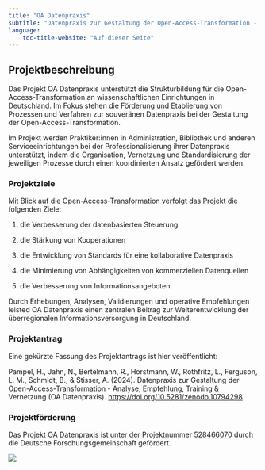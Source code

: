 ```yaml
---
title: "OA Datenpraxis"
subtitle: "Datenpraxis zur Gestaltung der Open-Access-Transformation - Analyse, Empfehlung, Training &amp; Vernetzung"
language:
    toc-title-website: "Auf dieser Seite"
---
```


## Projektbeschreibung

Das Projekt OA Datenpraxis unterstützt die Strukturbildung für die Open-Access-Transformation an wissenschaftlichen Einrichtungen in Deutschland. Im Fokus stehen die Förderung und Etablierung von Prozessen und Verfahren zur souveränen Datenpraxis bei der Gestaltung der Open-Access-Transformation.

Im Projekt werden Praktiker:innen in Administration, Bibliothek und anderen Serviceeinrichtungen bei der Professionalisierung ihrer Datenpraxis unterstützt, indem die Organisation, Vernetzung und Standardisierung der jeweiligen Prozesse durch einen koordinierten Ansatz gefördert werden.

### Projektziele

Mit Blick auf die Open-Access-Transformation verfolgt das Projekt die folgenden Ziele:

1.  die Verbesserung der datenbasierten Steuerung

2.  die Stärkung von Kooperationen

3.  die Entwicklung von Standards für eine kollaborative Datenpraxis

4.  die Minimierung von Abhängigkeiten von kommerziellen Datenquellen

5.  die Verbesserung von Informationsangeboten

Durch Erhebungen, Analysen, Validierungen und operative Empfehlungen leisted OA Datenpraxis einen zentralen Beitrag zur Weiterentwicklung der überregionalen Informationsversorgung in Deutschland.

### Projektantrag

Eine gekürzte Fassung des Projektantrags ist hier veröffentlicht:

Pampel, H., Jahn, N., Bertelmann, R., Horstmann, W., Rothfritz, L., Ferguson, L. M., Schmidt, B., & Stisser, A. (2024). Datenpraxis zur Gestaltung der Open-Access-Transformation - Analyse, Empfehlung, Training & Vernetzung (OA Datenpraxis). <https://doi.org/10.5281/zenodo.10794298>

### Projektförderung

Das Projekt OA Datenpraxis ist unter der Projektnummer [528466070](https://gepris.dfg.de/gepris/projekt/528466070) durch die Deutsche Forschungsgemeinschaft gefördert.

![](images/dfg-logo-de.jpg)

